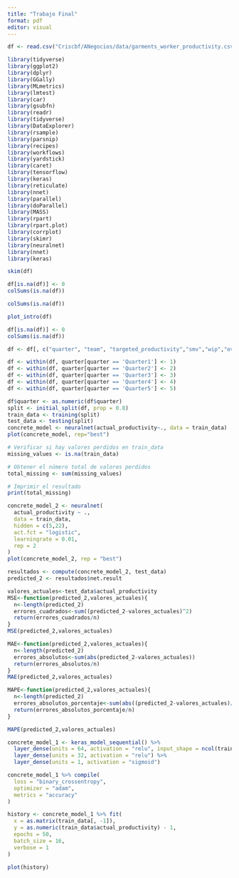 ---
title: "Trabajo Final"
format: pdf
editor: visual
---

```{r}
df <- read.csv("Criscbf/ANegocios/data/garments_worker_productivity.csv")
```

```{r}
library(tidyverse)
library(ggplot2)
library(dplyr)
library(GGally)
library(MLmetrics)
library(lmtest)
library(car)
library(gsubfn)
library(readr)
library(tidyverse)
library(DataExplorer)
library(rsample)
library(parsnip)
library(recipes)
library(workflows)
library(yardstick)
library(caret)
library(tensorflow)
library(keras)
library(reticulate)
library(nnet)
library(parallel)
library(doParallel)
library(MASS)
library(rpart)
library(rpart.plot)
library(corrplot)
library(skimr)
library(neuralnet)
library(nnet)
library(keras)
```

```{r}
skim(df)
```

```{r}
df[is.na(df)] <- 0
colSums(is.na(df))
```

```{r}
colSums(is.na(df))
```

```{r}
plot_intro(df)
```

```{r}
df[is.na(df)] <- 0
colSums(is.na(df))
```

```{r}
df <- df[, c("quarter", "team", "targeted_productivity","smv","wip","over_time","incentive","idle_time","idle_men","no_of_style_change","no_of_workers","actual_productivity")]

```

```{r}
df <- within(df, quarter[quarter == 'Quarter1'] <- 1)
df <- within(df, quarter[quarter == 'Quarter2'] <- 2)
df <- within(df, quarter[quarter == 'Quarter3'] <- 3)
df <- within(df, quarter[quarter == 'Quarter4'] <- 4)
df <- within(df, quarter[quarter == 'Quarter5'] <- 5)
```

```{r}
df$quarter <- as.numeric(df$quarter)
split <- initial_split(df, prop = 0.8)
train_data <- training(split)
test_data <- testing(split)
concrete_model <- neuralnet(actual_productivity~., data = train_data)
plot(concrete_model, rep="best")
```

```{r}
# Verificar si hay valores perdidos en train_data
missing_values <- is.na(train_data)

# Obtener el número total de valores perdidos
total_missing <- sum(missing_values)

# Imprimir el resultado
print(total_missing)
```

```{r}
concrete_model_2 <- neuralnet(
  actual_productivity ~ .,
  data = train_data,
  hidden = c(5,22),
  act.fct = "logistic",
  learningrate = 0.01,
  rep = 2
)
plot(concrete_model_2, rep = "best")
```

```{r}
resultados <- compute(concrete_model_2, test_data)
predicted_2 <- resultados$net.result
```

```{r}
valores_actuales<-test_data$actual_productivity
MSE<-function(predicted_2,valores_actuales){
  n<-length(predicted_2)
  errores_cuadrados<-sum((predicted_2-valores_actuales)^2)
  return(errores_cuadrados/n)
}
MSE(predicted_2,valores_actuales)
```

```{r}
MAE<-function(predicted_2,valores_actuales){
  n<-length(predicted_2)
  errores_absolutos<-sum(abs(predicted_2-valores_actuales))
  return(errores_absolutos/n)
}
MAE(predicted_2,valores_actuales)
```

```{r}
MAPE<-function(predicted_2,valores_actuales){
  n<-length(predicted_2)
  errores_absolutos_porcentaje<-sum(abs((predicted_2-valores_actuales)/valores_actuales)*100)
  return(errores_absolutos_porcentaje/n)
}

MAPE(predicted_2,valores_actuales)
```

```{r}
concrete_model_1 <- keras_model_sequential() %>%
  layer_dense(units = 64, activation = "relu", input_shape = ncol(train_data) - 1) %>%
  layer_dense(units = 32, activation = "relu") %>%
  layer_dense(units = 1, activation = "sigmoid")

concrete_model_1 %>% compile(
  loss = "binary_crossentropy",
  optimizer = "adam",
  metrics = "accuracy"
)

history <- concrete_model_1 %>% fit(
  x = as.matrix(train_data[, -1]),
  y = as.numeric(train_data$actual_productivity) - 1,
  epochs = 50,
  batch_size = 16,
  verbose = 1
)

plot(history)
```
